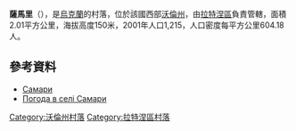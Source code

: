 {{coord|51|51|55|N|24|37|1|E|scale:30000|display=title}}

'''薩馬里'''（{{lang-uk|Самари}}），是[[烏克蘭|烏克蘭]]的村落，位於該國西部[[沃倫州|沃倫州]]，由[[拉特涅區|拉特涅區]]負責管轄，面積2.01平方公里，海拔高度150米，2001年人口1,215，人口密度每平方公里604.18人。

==參考資料==
* [http://gska2.rada.gov.ua/pls/z7502/A005?rdat1=04.02.2009&rf7571=4492 Самари]{{dead link|date=2018年4月 |bot=InternetArchiveBot |fix-attempted=yes }}
* [http://weather.in.ua/ua/volynskaja/23226 Погода в селі Самари] {{Wayback|url=http://weather.in.ua/ua/volynskaja/23226 |date=20160305112215 }}

[[Category:沃倫州村落|Category:沃倫州村落]]
[[Category:拉特涅區村落|Category:拉特涅區村落]]


{{Volyn-geo-stub}}